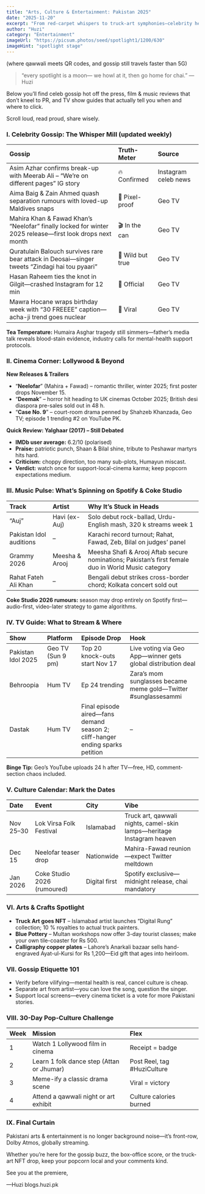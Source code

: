 ```yaml
---
title: "Arts, Culture & Entertainment: Pakistan 2025"
date: "2025-11-20"
excerpt: "From red-carpet whispers to truck-art symphonies—celebrity heat, film reviews, and TV guides that speak your language and know your city."
author: "Huzi"
category: "Entertainment"
imageUrl: "https://picsum.photos/seed/spotlight1/1200/630"
imageHint: "spotlight stage"
---
```


(where qawwali meets QR codes, and gossip still travels faster than 5G)

> “every spotlight is a moon—
> we howl at it, then go home for chai.”
> —Huzi

Below you’ll find celeb gossip hot off the press, film & music reviews that don’t kneel to PR, and TV show guides that actually tell you when and where to click.

Scroll loud, read proud, share wisely.

### I. Celebrity Gossip: The Whisper Mill (updated weekly)

| Gossip                                                                                                      | Truth-Meter      | Source                  |
| :---------------------------------------------------------------------------------------------------------- | :--------------- | :---------------------- |
| Asim Azhar confirms break-up with Meerab Ali – “We’re on different pages” IG story                            | 🔥 Confirmed      | Instagram celeb news    |
| Aima Baig & Zain Ahmed quash separation rumours with loved-up Maldives snaps                                  | 📸 Pixel-proof    | Geo TV                  |
| Mahira Khan & Fawad Khan’s “Neelofar” finally locked for winter 2025 release—first look drops next month       | 🎬 In the can     | Geo TV                  |
| Quratulain Balouch survives rare bear attack in Deosai—singer tweets “Zindagi hai tou pyaari”                  | 🐻 Wild but true | Geo TV                  |
| Hasan Raheem ties the knot in Gilgit—crashed Instagram for 12 min                                              | 💒 Official      | Geo TV                  |
| Mawra Hocane wraps birthday week with “30 FREEEE” caption—acha-ji trend goes nuclear                          | 🎂 Viral        | Geo TV                  |

**Tea Temperature:** Humaira Asghar tragedy still simmers—father’s media talk reveals blood-stain evidence, industry calls for mental-health support protocols.

### II. Cinema Corner: Lollywood & Beyond

**New Releases & Trailers**

*   “**Neelofar**” (Mahira + Fawad) – romantic thriller, winter 2025; first poster drops November 15.
*   “**Deemak**” – horror hit heading to UK cinemas October 2025; British desi diaspora pre-sales sold out in 48 h.
*   “**Case No. 9**” – court-room drama penned by Shahzeb Khanzada, Geo TV; episode 1 trending #2 on YouTube PK.

**Quick Review: Yalghaar (2017) – Still Debated**

*   **IMDb user average:** 6.2/10 (polarised)
*   **Praise:** patriotic punch, Shaan & Bilal shine, tribute to Peshawar martyrs hits hard.
*   **Criticism:** choppy direction, too many sub-plots, Humayun miscast.
*   **Verdict:** watch once for support-local-cinema karma; keep popcorn expectations medium.

### III. Music Pulse: What’s Spinning on Spotify & Coke Studio

| Track                      | Artist              | Why It’s Stuck in Heads                                                                               |
| :------------------------- | :------------------ | :---------------------------------------------------------------------------------------------------- |
| “Auj”                      | Havi (ex-Auj)       | Solo debut rock-ballad, Urdu-English mash, 320 k streams week 1                                       |
| Pakistan Idol auditions    | –                   | Karachi record turnout; Rahat, Fawad, Zeb, Bilal on judges’ panel                                     |
| Grammy 2026                | Meesha & Arooj      | Meesha Shafi & Arooj Aftab secure nominations; Pakistan’s first female duo in World Music category      |
| Rahat Fateh Ali Khan       | –                   | Bengali debut strikes cross-border chord; Kolkata concert sold out                                    |

**Coke Studio 2026 rumours:** season may drop entirely on Spotify first—audio-first, video-later strategy to game algorithms.

### IV. TV Guide: What to Stream & Where

| Show              | Platform          | Episode Drop             | Hook                                                                      |
| :---------------- | :---------------- | :----------------------- | :------------------------------------------------------------------------ |
| Pakistan Idol 2025| Geo TV (Sun 9 pm) | Top 20 knock-outs start Nov 17 | Live voting via Geo App—winner gets global distribution deal            |
| Behroopia         | Hum TV            | Ep 24 trending           | Zara’s mom sunglasses became meme gold—Twitter #sunglassesammi             |
| Dastak            | Hum TV            | Final episode aired—fans demand season 2; cliff-hanger ending sparks petition | –                                                                         |

**Binge Tip:** Geo’s YouTube uploads 24 h after TV—free, HD, comment-section chaos included.

### V. Culture Calendar: Mark the Dates

| Date         | Event                   | City       | Vibe                                                                     |
| :----------- | :---------------------- | :--------- | :----------------------------------------------------------------------- |
| Nov 25–30    | Lok Virsa Folk Festival | Islamabad  | Truck art, qawwali nights, camel-skin lamps—heritage Instagram heaven      |
| Dec 15       | Neelofar teaser drop    | Nationwide | Mahira-Fawad reunion—expect Twitter meltdown                             |
| Jan 2026     | Coke Studio 2026 (rumoured) | Digital first | Spotify exclusive—midnight release, chai mandatory                     |

### VI. Arts & Crafts Spotlight

*   **Truck Art goes NFT** – Islamabad artist launches “Digital Rung” collection; 10 % royalties to actual truck painters.
*   **Blue Pottery** – Multan workshops now offer 3-day tourist classes; make your own tile-coaster for Rs 500.
*   **Calligraphy copper plates** – Lahore’s Anarkali bazaar sells hand-engraved Ayat-ul-Kursi for Rs 1,200—Eid gift that ages into heirloom.

### VII. Gossip Etiquette 101

*   Verify before vilifying—mental health is real, cancel culture is cheap.
*   Separate art from artist—you can love the song, question the singer.
*   Support local screens—every cinema ticket is a vote for more Pakistani stories.

### VIII. 30-Day Pop-Culture Challenge

| Week | Mission                                 | Flex                          |
| :--- | :-------------------------------------- | :---------------------------- |
| 1    | Watch 1 Lollywood film in cinema        | Receipt = badge               |
| 2    | Learn 1 folk dance step (Attan or Jhumar) | Post Reel, tag #HuziCulture |
| 3    | Meme-ify a classic drama scene          | Viral = victory               |
| 4    | Attend a qawwali night or art exhibit   | Culture calories burned       |

### IX. Final Curtain

Pakistani arts & entertainment is no longer background noise—it’s front-row, Dolby Atmos, globally streaming.

Whether you’re here for the gossip buzz, the box-office score, or the truck-art NFT drop, keep your popcorn local and your comments kind.

See you at the premiere,

—Huzi
blogs.huzi.pk
